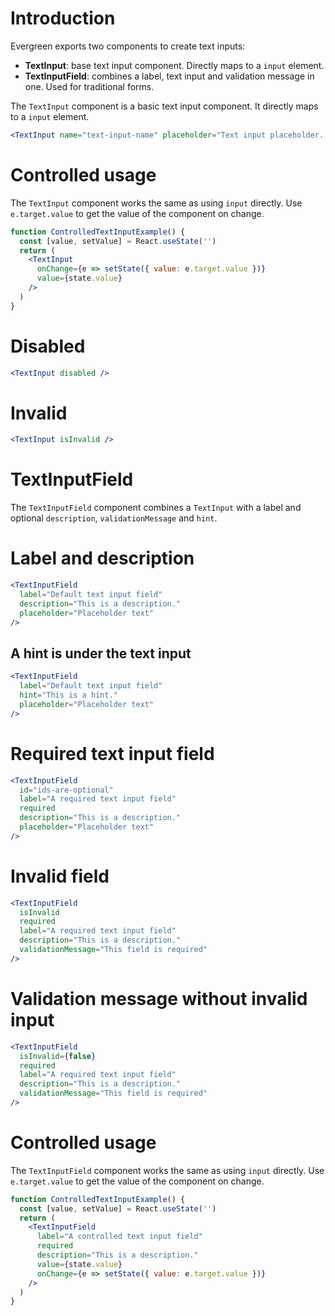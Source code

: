 # Introduction

Evergreen exports two components to create text inputs:

- **TextInput**: base text input component. Directly maps to a `input` element.
- **TextInputField**: combines a label, text input and validation message in one. Used for traditional forms.

The `TextInput` component is a basic text input component.
It directly maps to a `input` element.

```jsx
<TextInput name="text-input-name" placeholder="Text input placeholder..." />
```

# Controlled usage

The `TextInput` component works the same as using `input` directly.
Use `e.target.value` to get the value of the component on change.

```jsx
function ControlledTextInputExample() {
  const [value, setValue] = React.useState('')
  return (
    <TextInput
      onChange={e => setState({ value: e.target.value })}
      value={state.value}
    />
  )
}
```

# Disabled

```jsx
<TextInput disabled />
```

# Invalid

```jsx
<TextInput isInvalid />
```

# TextInputField

The `TextInputField` component combines a `TextInput` with a label and optional
`description`, `validationMessage` and `hint`.

# Label and description

```jsx
<TextInputField
  label="Default text input field"
  description="This is a description."
  placeholder="Placeholder text"
/>
```

## A hint is under the text input

```jsx
<TextInputField
  label="Default text input field"
  hint="This is a hint."
  placeholder="Placeholder text"
/>
```

# Required text input field

```jsx
<TextInputField
  id="ids-are-optional"
  label="A required text input field"
  required
  description="This is a description."
  placeholder="Placeholder text"
/>
```

# Invalid field

```jsx
<TextInputField
  isInvalid
  required
  label="A required text input field"
  description="This is a description."
  validationMessage="This field is required"
/>
```

# Validation message without invalid input

```jsx
<TextInputField
  isInvalid={false}
  required
  label="A required text input field"
  description="This is a description."
  validationMessage="This field is required"
/>
```

# Controlled usage

The `TextInputField` component works the same as using `input` directly.
Use `e.target.value` to get the value of the component on change.

```jsx
function ControlledTextInputExample() {
  const [value, setValue] = React.useState('')
  return (
    <TextInputField
      label="A controlled text input field"
      required
      description="This is a description."
      value={state.value}
      onChange={e => setState({ value: e.target.value })}
    />
  )
}
```
